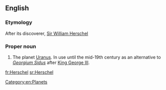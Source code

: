 ==English==

===Etymology===
After its discoverer, [[w:Sir William Herschel|Sir William Herschel]]

===Proper noun===
{{en-proper noun}}

# {{context|astronomy|obsolete}} The planet [[Uranus]]. In use until the mid-19th century as an alternative to ''[[Georgium Sidus]]'' after [[w:George III of the United Kingdom|King George III]].

[[Category:en:Planets]]

[[fr:Herschel]]
[[sr:Herschel]]